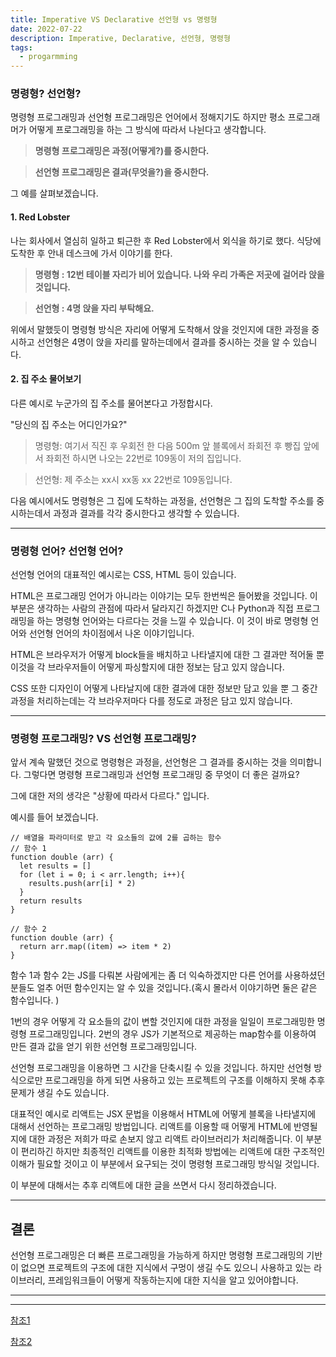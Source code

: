 ```yaml
---
title: Imperative VS Declarative 선언형 vs 명령형
date: 2022-07-22
description: Imperative, Declarative, 선언형, 명령형
tags:
  - progarmming
---
```


### 명령형? 선언형?

명령형 프로그래밍과 선언형 프로그래밍은 언어에서 정해지기도 하지만 평소 프로그래머가 어떻게 프로그래밍을 하는 그 방식에 따라서 나뉜다고 생각합니다.

> __명령형 프로그래밍은 과정(어떻게?)를 중시한다.__

> __선언형 프로그래밍은 결과(무엇을?)을 중시한다.__

그 예를 살펴보겠습니다.

#### 1. Red Lobster

나는 회사에서 열심히 일하고 퇴근한 후 Red Lobster에서 외식을 하기로 했다. 식당에 도착한 후 안내 데스크에 가서 이야기를 한다.

> __명령형 : 12번 테이블 자리가 비어 있습니다. 나와 우리 가족은 저곳에 걸어라 앉을 것입니다.__

> __선언형 : 4명 앉을 자리 부탁해요.__

위에서 말했듯이 명령형 방식은 자리에 어떻게 도착해서 앉을 것인지에 대한 과정을 중시하고 선언형은 4명이 앉을 자리를 말하는데에서 결과를 중시하는 것을 알 수 있습니다.


#### 2. 집 주소 물어보기

다른 예시로 누군가의 집 주소를 물어본다고 가정합시다.

"당신의 집 주소는 어디인가요?"

> 명령형: 여기서 직진 후 우회전 한 다음 500m 앞 블록에서 좌회전 후 빵집 앞에서 좌회전 하시면 나오는 22번로 109동이 저의 집입니다.

> 선언형: 제 주소는 xx시 xx동 xx 22번로 109동입니다.

다음 예시에서도 명령형은 그 집에 도착하는 과정을, 선언형은 그 집의 도착할 주소를 중시하는데서 과정과 결과를 각각 중시한다고 생각할 수 있습니다.

---

### 명령형 언어? 선언형 언어?

선언형 언어의 대표적인 예시로는 CSS, HTML 등이 있습니다.

HTML은 프로그래밍 언어가 아니라는 이야기는 모두 한번씩은 들어봤을 것입니다. 
이 부분은 생각하는 사람의 관점에 따라서 달라지긴 하겠지만 
C나 Python과 직접 프로그래밍을 하는 명령형 언어와는 다르다는 것을 느낄 수 있습니다.
이 것이 바로 명령형 언어와 선언형 언어의 차이점에서 나온 이야기입니다.

HTML은 브라우저가 어떻게 block들을 배치하고 나타낼지에 대한 그 결과만 적어둘 뿐
이것을 각 브라우저들이 어떻게 파싱할지에 대한 정보는 담고 있지 않습니다.

CSS 또한 디자인이 어떻게 나타날지에 대한 결과에 대한 정보만 담고 있을 뿐
그 중간 과정을 처리하는데는 각 브라우저마다 다를 정도로 과정은 담고 있지 않습니다.

---

### 명령형 프로그래밍? VS 선언형 프로그래밍?

앞서 계속 말했던 것으로 명령형은 과정을, 선언형은 그 결과를 중시하는 것을 의미합니다.
그렇다면 명령형 프로그래밍과 선언형 프로그래밍 중 무엇이 더 좋은 걸까요?

그에 대한 저의 생각은 "상황에 따라서 다르다." 입니다.

예시를 들어 보겠습니다.

```
// 배열을 파라미터로 받고 각 요소들의 값에 2를 곱하는 함수
// 함수 1
function double (arr) {
  let results = []
  for (let i = 0; i < arr.length; i++){
    results.push(arr[i] * 2)
  }
  return results
}
```

```
// 함수 2
function double (arr) {
  return arr.map((item) => item * 2)
}
```

함수 1과 함수 2는 JS를 다뤄본 사람에게는 좀 더 익숙하겠지만 다른 언어를 사용하셨던 분들도 얼추 어떤 함수인지는 알 수 있을 것입니다.(혹시 몰라서 이야기하면 둘은 같은 함수입니다.
)

1번의 경우 어떻게 각 요소들의 값이 변할 것인지에 대한 과정을 일일이 프로그래밍한 명령형 프로그래밍입니다.
2번의 경우 JS가 기본적으로 제공하는 map함수를 이용하여 만든 결과 값을 얻기 위한 선언형 프로그래밍입니다.

선언형 프로그래밍을 이용하면 그 시간을 단축시킬 수 있을 것입니다.
하지만 선언형 방식으로만 프로그래밍을 하게 되면 사용하고 있는 프로젝트의 구조를
이해하지 못해 추후 문제가 생길 수도 있습니다.

대표적인 예시로 리액트는 JSX 문법을 이용해서 HTML에 어떻게 블록을 나타낼지에 대해서
선언하는 프로그래밍 방법입니다. 리액트를 이용할 때 어떻게 HTML에 반영될지에 대한
과정은 저희가 따로 손보지 않고 리액트 라이브러리가 처리해줍니다. 이 부분이 편리하긴 하지만
최종적인 리액트를 이용한 최적화 방법에는 리액트에 대한 구조적인 이해가 필요할 것이고 이 부분에서 요구되는 것이
명령형 프로그래밍 방식일 것입니다.

이 부분에 대해서는 추후 리액트에 대한 글을 쓰면서 다시 정리하겠습니다.



---

## 결론

선언형 프로그래밍은 더 빠른 프로그래밍을 가능하게 하지만 명령형 프로그래밍의
기반이 없으면 프로젝트의 구조에 대한 지식에서 구멍이 생길 수도 있으니
사용하고 있는 라이브러리, 프레임워크들이 어떻게 작동하는지에 대한
지식을 알고 있어야합니다.

---


>
---

[참조1](https://boxfoxs.tistory.com/430)

[참조2](https://egas.tistory.com/2)